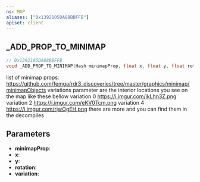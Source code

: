 ```yaml
---
ns: MAP
aliases: ["0x1392105DA88BBFFB"]
apiset: client
---
```

## _ADD_PROP_TO_MINIMAP

```c
// 0x1392105DA88BBFFB
void _ADD_PROP_TO_MINIMAP(Hash minimapProp, float x, float y, float rotation, int variation);
```

list of minimap props: https://github.com/femga/rdr3_discoveries/tree/master/graphics/minimap/minimapObjects
variations parameter are the interior locations you see on the map like these bellow
variation 0 https://i.imgur.com/jkLhn3Z.png
variation 2  https://i.imgur.com/eKV0Tcm.png
variation 4 https://i.imgur.com/rjwOgEH.png
there are more and you can find them in the decompiles

## Parameters
* **minimapProp**:
* **x**:
* **y**:
* **rotation**:
* **variation**: